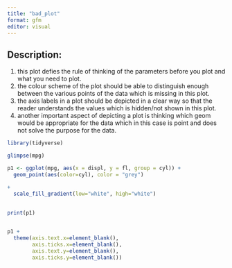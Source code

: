 ```yaml
---
title: "bad_plot"
format: gfm
editor: visual
---
```


## Description:

1.  this plot defies the rule of thinking of the parameters before you plot and what you need to plot.
2.  the colour scheme of the plot should be able to distinguish enough between the various points of the data which is missing in this plot.
3.  the axis labels in a plot should be depicted in a clear way so that the reader understands the values which is hidden/not shown in this plot.
4.  another important aspect of depicting a plot is thinking which geom would be appropriate for the data which in this case is point and does not solve the purpose for the data.

```r
library(tidyverse)

glimpse(mpg)

p1 <- ggplot(mpg, aes(x = displ, y = fl, group = cyl)) +
  geom_point(aes(color=cyl), color = "grey") 

+
  scale_fill_gradient(low="white", high="white")
  
  
print(p1)


p1 +
  theme(axis.text.x=element_blank(),
        axis.ticks.x=element_blank(),
        axis.text.y=element_blank(),
        axis.ticks.y=element_blank())

```
